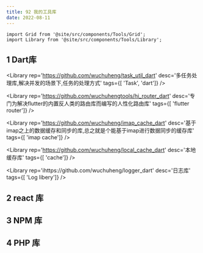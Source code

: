 ```yaml
---
title: 92 我的工具库
date: 2022-08-11
---
```


```mdx-code-block
import Grid from '@site/src/components/Tools/Grid';
import Library from '@site/src/components/Tools/Library';
```

## 1 Dart库


<Grid>

<Library
rep='https://github.com/wuchuheng/task_util_dart'
desc='多任务处理库,解决并发的场景下,任务的处理方式'
tags={[ 'Task',  'dart']}
/>

<Library
rep='https://github.com/wuchuhengtools/hi_router_dart'
desc='专门为解决flutter的内置反人类的路由库而编写的人性化路由库'
tags={[ 'flutter router']}
/>

<Library
rep='https://github.com/wuchuheng/imap_cache_dart'
desc='基于imap之上的数据缓存和同步的库,总之就是个能基于imap进行数据同步的缓存库'
tags={[ 'imap cache']}
/>

<Library
rep='https://github.com/wuchuheng/local_cache_dart'
desc='本地缓存库'
tags={[ 'cache']}
/>

<Library
rep='ihttps://github.com/wuchuheng/logger_dart'
desc='日志库'
tags={[ 'Log libery']}
/>

</Grid>

## 2 react 库

<Grid>
    <Library
    rep='https://github.com/wuchuheng/rxjs'
    desc='专门为react写的rxjs库'
    tags={[ 'react', 'rxjs']}
    />
    <Library
    rep='https://github.com/wuchuhengtools/typewriter-js'
    desc='一些自己写的react组件库'
    tags={[ 'react components']}
    />
</Grid>

## 3 NPM 库

<Grid>
    <Library
    rep='https://github.com/wuchuhengtools/gbk-parser'
    desc='GBK解析工具'
    tags={[ 'GBK']}
    />
    <Library
    rep='https://github.com/wuchuhengtools/helper'
    desc='自定义助手库'
    tags={[ 'helper']}
    />
</Grid>

##  4 PHP 库

<Grid>
    <Library
    rep='https://github.com/wuchuheng/qr_merge'
    desc='二维码库'
    tags={[ 'QR']}
    />
</Grid>
